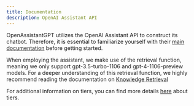 ```yaml
---
title: Documentation
description: OpenAI Assistant API
---
```


OpenAssistantGPT utilizes the OpenAI Assistant API to construct its chatbot. Therefore, it is essential to familiarize yourself with their [main documentation](https://platform.openai.com/docs/assistants/overview) before getting started.

When employing the assistant, we make use of the retrieval function, meaning we only support gpt-3.5-turbo-1106 and gpt-4-1106-preview models. For a deeper understanding of this retrieval function, we highly recommend reading the documentation on [Knowledge Retrieval](https://platform.openai.com/docs/assistants/tools/knowledge-retrieval)

For additional information on tiers, you can find more details [here](https://platform.openai.com/docs/guides/rate-limits/usage-tiers?context=tier-one) about tiers.
